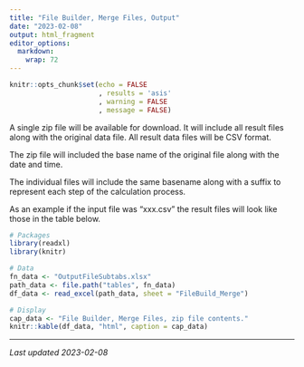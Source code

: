 ```yaml
---
title: "File Builder, Merge Files, Output"
date: "2023-02-08"
output: html_fragment
editor_options: 
  markdown: 
    wrap: 72
---
```


```r
knitr::opts_chunk$set(echo = FALSE
                      , results = 'asis'
                      , warning = FALSE
                      , message = FALSE)
```

A single zip file will be available for download.  It will include all result
files along with the original data file.  All result data files will be CSV 
format.

The zip file will included the base name of the original file along with the 
date and time.

The individual files will include the same basename along with a suffix to 
represent each step of the calculation process.

As an example if the input file was "xxx.csv" the result files will
look like those in the table below.

```r
# Packages
library(readxl)
library(knitr)

# Data
fn_data <- "OutputFileSubtabs.xlsx"
path_data <- file.path("tables", fn_data)
df_data <- read_excel(path_data, sheet = "FileBuild_Merge")

# Display
cap_data <- "File Builder, Merge Files, zip file contents."
knitr::kable(df_data, "html", caption = cap_data)
```

---

*Last updated 2023-02-08*
